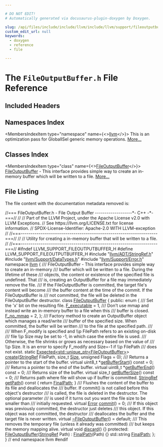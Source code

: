 ```yaml
---

# DO NOT EDIT!
# Automatically generated via docusaurus-plugin-doxygen by Doxygen.

slug: /api/files/include/include/llvm/include/llvm/support/fileoutputbuffer-h
custom_edit_url: null
keywords:
  - doxygen
  - reference
  - file

---
```





# The `FileOutputBuffer.h` File Reference

<DoxygenPage pluginConfig={pluginConfig}>



## Included Headers

<IncludesList>
<IncludesListItem
  filePath="llvm/ADT/StringRef.h"
  permalink="/docs/api/files/include/include/llvm/include/llvm/adt/stringref-h"
  isLocal="true" />
<IncludesListItem
  filePath="llvm/Support/DataTypes.h"
  permalink="/docs/api/files/include/include/llvm/include/llvm/support/datatypes-h"
  isLocal="true" />
<IncludesListItem
  filePath="llvm/Support/Error.h"
  permalink="/docs/api/files/include/include/llvm/include/llvm/support/error-h"
  isLocal="true" />
</IncludesList>

## Namespaces Index

<MembersIndex>

<MembersIndexItem
  type="namespace"
  name={<><a href="/docs/api/namespaces/llvm">llvm</a></>}>
This is an optimization pass for GlobalISel generic memory operations. <a href="/docs/api/namespaces/llvm/#details">More...</a>
</MembersIndexItem>

</MembersIndex>

## Classes Index

<MembersIndex>

<MembersIndexItem
  type="class"
  name={<><a href="/docs/api/classes/llvm/fileoutputbuffer">FileOutputBuffer</a></>}>
<a href="/docs/api/classes/llvm/fileoutputbuffer">FileOutputBuffer</a> - This interface provides simple way to create an in-memory buffer which will be written to a file. <a href="/docs/api/classes/llvm/fileoutputbuffer/#details">More...</a>
</MembersIndexItem>

</MembersIndex>


## File Listing

The file content with the documentation metadata removed is:

<ProgramListing>

<Link id="l00001" /><CodeLine lineNumber="1"><span class="doxyHighlightComment">//=== FileOutputBuffer.h - File Output Buffer -------------------&#42;- C++ -&#42;-===//</span></CodeLine>
<Link id="l00002" /><CodeLine lineNumber="2"><span class="doxyHighlightComment">//</span></CodeLine>
<Link id="l00003" /><CodeLine lineNumber="3"><span class="doxyHighlightComment">// Part of the LLVM Project, under the Apache License v2.0 with LLVM Exceptions.</span></CodeLine>
<Link id="l00004" /><CodeLine lineNumber="4"><span class="doxyHighlightComment">// See https://llvm.org/LICENSE.txt for license information.</span></CodeLine>
<Link id="l00005" /><CodeLine lineNumber="5"><span class="doxyHighlightComment">// SPDX-License-Identifier: Apache-2.0 WITH LLVM-exception</span></CodeLine>
<Link id="l00006" /><CodeLine lineNumber="6"><span class="doxyHighlightComment">//</span></CodeLine>
<Link id="l00007" /><CodeLine lineNumber="7"><span class="doxyHighlightComment">//===----------------------------------------------------------------------===//</span></CodeLine>
<Link id="l00008" /><CodeLine lineNumber="8"><span class="doxyHighlightComment">//</span></CodeLine>
<Link id="l00009" /><CodeLine lineNumber="9"><span class="doxyHighlightComment">// Utility for creating a in-memory buffer that will be written to a file.</span></CodeLine>
<Link id="l00010" /><CodeLine lineNumber="10"><span class="doxyHighlightComment">//</span></CodeLine>
<Link id="l00011" /><CodeLine lineNumber="11"><span class="doxyHighlightComment">//===----------------------------------------------------------------------===//</span></CodeLine>
<Link id="l00012" /><CodeLine lineNumber="12"></CodeLine>
<Link id="l00013" /><CodeLine lineNumber="13"><span class="doxyHighlightPreprocessor">#ifndef LLVM&#95;SUPPORT&#95;FILEOUTPUTBUFFER&#95;H</span></CodeLine>
<Link id="l00014" /><CodeLine lineNumber="14"><span class="doxyHighlightPreprocessor">#define LLVM&#95;SUPPORT&#95;FILEOUTPUTBUFFER&#95;H</span></CodeLine>
<Link id="l00015" /><CodeLine lineNumber="15"></CodeLine>
<Link id="l00016" /><CodeLine lineNumber="16"><span class="doxyHighlightPreprocessor">#include &quot;<a href="/docs/api/files/include/include/llvm/include/llvm/adt/stringref-h">llvm/ADT/StringRef.h</a>&quot;</span></CodeLine>
<Link id="l00017" /><CodeLine lineNumber="17"><span class="doxyHighlightPreprocessor">#include &quot;<a href="/docs/api/files/include/include/llvm/include/llvm/support/datatypes-h">llvm/Support/DataTypes.h</a>&quot;</span></CodeLine>
<Link id="l00018" /><CodeLine lineNumber="18"><span class="doxyHighlightPreprocessor">#include &quot;<a href="/docs/api/files/include/include/llvm/include/llvm/support/error-h">llvm/Support/Error.h</a>&quot;</span></CodeLine>
<Link id="l00019" /><CodeLine lineNumber="19"></CodeLine>
<Link id="l00020" /><CodeLine lineNumber="20"><span class="doxyHighlightKeyword">namespace </span><span class="doxyHighlight"><a href="/docs/api/namespaces/llvm">llvm</a> &#123;</span></CodeLine>
<Link id="l00021" /><CodeLine lineNumber="21"><span class="doxyHighlightComment">/// FileOutputBuffer - This interface provides simple way to create an in-memory</span></CodeLine>
<Link id="l00022" /><CodeLine lineNumber="22"><span class="doxyHighlightComment">/// buffer which will be written to a file. During the lifetime of these</span></CodeLine>
<Link id="l00023" /><CodeLine lineNumber="23"><span class="doxyHighlightComment">/// objects, the content or existence of the specified file is undefined. That</span></CodeLine>
<Link id="l00024" /><CodeLine lineNumber="24"><span class="doxyHighlightComment">/// is, creating an OutputBuffer for a file may immediately remove the file.</span></CodeLine>
<Link id="l00025" /><CodeLine lineNumber="25"><span class="doxyHighlightComment">/// If the FileOutputBuffer is committed, the target file&#39;s content will become</span></CodeLine>
<Link id="l00026" /><CodeLine lineNumber="26"><span class="doxyHighlightComment">/// the buffer content at the time of the commit.  If the FileOutputBuffer is</span></CodeLine>
<Link id="l00027" /><CodeLine lineNumber="27"><span class="doxyHighlightComment">/// not committed, the file will be deleted in the FileOutputBuffer destructor.</span></CodeLine>
<Link id="l00028" /><CodeLine lineNumber="28" lineLink="/docs/api/classes/llvm/fileoutputbuffer"><span class="doxyHighlightKeyword">class </span><span class="doxyHighlight"><a href="/docs/api/classes/llvm/fileoutputbuffer/#a92df6484e65e47b575a10a4f2080ae1b">FileOutputBuffer</a> &#123;</span></CodeLine>
<Link id="l00029" /><CodeLine lineNumber="29"><span class="doxyHighlightKeyword">public</span><span class="doxyHighlight">:</span></CodeLine>
<Link id="l00030" /><CodeLine lineNumber="30"><span class="doxyHighlight">  </span><span class="doxyHighlightKeyword">enum</span><span class="doxyHighlight"> &#123;</span></CodeLine>
<Link id="l00031" /><CodeLine lineNumber="31"><span class="doxyHighlightComment">    /// Set the &#39;x&#39; bit on the resulting file.</span></CodeLine>
<Link id="l00032" /><CodeLine lineNumber="32" lineLink="/docs/api/classes/llvm/fileoutputbuffer/#af1b284b267d7f4e6bac7b2e2f5916543afe6cf01b015c486f72450c8dee965b43"><span class="doxyHighlight">    <a href="/docs/api/classes/llvm/fileoutputbuffer/#af1b284b267d7f4e6bac7b2e2f5916543afe6cf01b015c486f72450c8dee965b43">F&#95;executable</a> = 1,</span></CodeLine>
<Link id="l00033" /><CodeLine lineNumber="33"></CodeLine>
<Link id="l00034" /><CodeLine lineNumber="34"><span class="doxyHighlightComment">    /// Don&#39;t use mmap and instead write an in-memory buffer to a file when this</span></CodeLine>
<Link id="l00035" /><CodeLine lineNumber="35"><span class="doxyHighlightComment">    /// buffer is closed.</span></CodeLine>
<Link id="l00036" /><CodeLine lineNumber="36" lineLink="/docs/api/classes/llvm/fileoutputbuffer/#af1b284b267d7f4e6bac7b2e2f5916543a689301246a0b57930b400d09c64c2efa"><span class="doxyHighlight">    <a href="/docs/api/classes/llvm/fileoutputbuffer/#af1b284b267d7f4e6bac7b2e2f5916543a689301246a0b57930b400d09c64c2efa">F&#95;no&#95;mmap</a> = 2,</span></CodeLine>
<Link id="l00037" /><CodeLine lineNumber="37"><span class="doxyHighlight">  &#125;;</span></CodeLine>
<Link id="l00038" /><CodeLine lineNumber="38"></CodeLine>
<Link id="l00039" /><CodeLine lineNumber="39"><span class="doxyHighlightComment">  /// Factory method to create an OutputBuffer object which manages a read/write</span></CodeLine>
<Link id="l00040" /><CodeLine lineNumber="40"><span class="doxyHighlightComment">  /// buffer of the specified size. When committed, the buffer will be written</span></CodeLine>
<Link id="l00041" /><CodeLine lineNumber="41"><span class="doxyHighlightComment">  /// to the file at the specified path.</span></CodeLine>
<Link id="l00042" /><CodeLine lineNumber="42"><span class="doxyHighlightComment">  ///</span></CodeLine>
<Link id="l00043" /><CodeLine lineNumber="43"><span class="doxyHighlightComment">  /// When F&#95;modify is specified and \\p FilePath refers to an existing on-disk</span></CodeLine>
<Link id="l00044" /><CodeLine lineNumber="44"><span class="doxyHighlightComment">  /// file \\p Size may be set to -1, in which case the entire file is used.</span></CodeLine>
<Link id="l00045" /><CodeLine lineNumber="45"><span class="doxyHighlightComment">  /// Otherwise, the file shrinks or grows as necessary based on the value of</span></CodeLine>
<Link id="l00046" /><CodeLine lineNumber="46"><span class="doxyHighlightComment">  /// \\p Size.  It is an error to specify F&#95;modify and Size=-1 if \\p FilePath</span></CodeLine>
<Link id="l00047" /><CodeLine lineNumber="47"><span class="doxyHighlightComment">  /// does not exist.</span></CodeLine>
<Link id="l00048" /><CodeLine lineNumber="48"><span class="doxyHighlight">  </span><span class="doxyHighlightKeyword">static</span><span class="doxyHighlight"> <a href="/docs/api/classes/llvm/expected">Expected&lt;std::unique&#95;ptr&lt;FileOutputBuffer&gt;</a>&gt;</span></CodeLine>
<Link id="l00049" /><CodeLine lineNumber="49"><span class="doxyHighlight">  <a href="/docs/api/classes/llvm/fileoutputbuffer/#a3a10ce8cad8fee5d6a4c55270866aa05">create</a>(<a href="/docs/api/classes/llvm/stringref">StringRef</a> FilePath, </span><span class="doxyHighlightKeywordType">size&#95;t</span><span class="doxyHighlight"> <a href="/docs/api/files/lib/lib/analysis/inlineorder-cpp/#a7ee6f0cb51c3b9056199e9a0001fe8c3a6f6cb72d544962fa333e2e34ce64f719">Size</a>, </span><span class="doxyHighlightKeywordType">unsigned</span><span class="doxyHighlight"> Flags = 0);</span></CodeLine>
<Link id="l00050" /><CodeLine lineNumber="50"></CodeLine>
<Link id="l00051" /><CodeLine lineNumber="51"><span class="doxyHighlightComment">  /// Returns a pointer to the start of the buffer.</span></CodeLine>
<Link id="l00052" /><CodeLine lineNumber="52" lineLink="/docs/api/classes/llvm/fileoutputbuffer/#a10eafd7021bff750e7cc5da3f6c83516"><span class="doxyHighlight">  </span><span class="doxyHighlightKeyword">virtual</span><span class="doxyHighlight"> uint8&#95;t &#42;<a href="/docs/api/classes/llvm/fileoutputbuffer/#a10eafd7021bff750e7cc5da3f6c83516">getBufferStart</a>() </span><span class="doxyHighlightKeyword">const</span><span class="doxyHighlight"> = 0;</span></CodeLine>
<Link id="l00053" /><CodeLine lineNumber="53"></CodeLine>
<Link id="l00054" /><CodeLine lineNumber="54"><span class="doxyHighlightComment">  /// Returns a pointer to the end of the buffer.</span></CodeLine>
<Link id="l00055" /><CodeLine lineNumber="55" lineLink="/docs/api/classes/llvm/fileoutputbuffer/#a9fa8358ab39c2f8ada5168ec36b5e446"><span class="doxyHighlight">  </span><span class="doxyHighlightKeyword">virtual</span><span class="doxyHighlight"> uint8&#95;t &#42;<a href="/docs/api/classes/llvm/fileoutputbuffer/#a9fa8358ab39c2f8ada5168ec36b5e446">getBufferEnd</a>() </span><span class="doxyHighlightKeyword">const</span><span class="doxyHighlight"> = 0;</span></CodeLine>
<Link id="l00056" /><CodeLine lineNumber="56"></CodeLine>
<Link id="l00057" /><CodeLine lineNumber="57"><span class="doxyHighlightComment">  /// Returns size of the buffer.</span></CodeLine>
<Link id="l00058" /><CodeLine lineNumber="58" lineLink="/docs/api/classes/llvm/fileoutputbuffer/#abe56ca0702b9a1b01ea3152df952f813"><span class="doxyHighlight">  </span><span class="doxyHighlightKeyword">virtual</span><span class="doxyHighlight"> </span><span class="doxyHighlightKeywordType">size&#95;t</span><span class="doxyHighlight"> <a href="/docs/api/classes/llvm/fileoutputbuffer/#abe56ca0702b9a1b01ea3152df952f813">getBufferSize</a>() </span><span class="doxyHighlightKeyword">const</span><span class="doxyHighlight"> = 0;</span></CodeLine>
<Link id="l00059" /><CodeLine lineNumber="59"></CodeLine>
<Link id="l00060" /><CodeLine lineNumber="60"><span class="doxyHighlightComment">  /// Returns path where file will show up if buffer is committed.</span></CodeLine>
<Link id="l00061" /><CodeLine lineNumber="61" lineLink="/docs/api/classes/llvm/fileoutputbuffer/#a8608f2b468c9ff9ff7a890c12dffd4f9"><span class="doxyHighlight">  <a href="/docs/api/classes/llvm/stringref">StringRef</a> <a href="/docs/api/classes/llvm/fileoutputbuffer/#a8608f2b468c9ff9ff7a890c12dffd4f9">getPath</a>()</span><span class="doxyHighlightKeyword"> const </span><span class="doxyHighlight">&#123; </span><span class="doxyHighlightKeywordFlow">return</span><span class="doxyHighlight"> <a href="/docs/api/classes/llvm/fileoutputbuffer/#afa260e26c967de39c8006b90831d428d">FinalPath</a>; &#125;</span></CodeLine>
<Link id="l00062" /><CodeLine lineNumber="62"></CodeLine>
<Link id="l00063" /><CodeLine lineNumber="63"><span class="doxyHighlightComment">  /// Flushes the content of the buffer to its file and deallocates the</span></CodeLine>
<Link id="l00064" /><CodeLine lineNumber="64"><span class="doxyHighlightComment">  /// buffer.  If commit() is not called before this object&#39;s destructor</span></CodeLine>
<Link id="l00065" /><CodeLine lineNumber="65"><span class="doxyHighlightComment">  /// is called, the file is deleted in the destructor. The optional parameter</span></CodeLine>
<Link id="l00066" /><CodeLine lineNumber="66"><span class="doxyHighlightComment">  /// is used if it turns out you want the file size to be smaller than</span></CodeLine>
<Link id="l00067" /><CodeLine lineNumber="67"><span class="doxyHighlightComment">  /// initially requested.</span></CodeLine>
<Link id="l00068" /><CodeLine lineNumber="68" lineLink="/docs/api/classes/llvm/fileoutputbuffer/#aafb077585b21cdc78ea9bdd1c0624228"><span class="doxyHighlight">  </span><span class="doxyHighlightKeyword">virtual</span><span class="doxyHighlight"> <a href="/docs/api/classes/llvm/error">Error</a> <a href="/docs/api/classes/llvm/fileoutputbuffer/#aafb077585b21cdc78ea9bdd1c0624228">commit</a>() = 0;</span></CodeLine>
<Link id="l00069" /><CodeLine lineNumber="69"></CodeLine>
<Link id="l00070" /><CodeLine lineNumber="70"><span class="doxyHighlightComment">  /// If this object was previously committed, the destructor just deletes</span></CodeLine>
<Link id="l00071" /><CodeLine lineNumber="71"><span class="doxyHighlightComment">  /// this object.  If this object was not committed, the destructor</span></CodeLine>
<Link id="l00072" /><CodeLine lineNumber="72"><span class="doxyHighlightComment">  /// deallocates the buffer and the target file is never written.</span></CodeLine>
<Link id="l00073" /><CodeLine lineNumber="73" lineLink="/docs/api/classes/llvm/fileoutputbuffer/#a4f000f4de53568b0618c9271ba71ce01"><span class="doxyHighlight">  </span><span class="doxyHighlightKeyword">virtual</span><span class="doxyHighlight"> <a href="/docs/api/classes/llvm/fileoutputbuffer/#a4f000f4de53568b0618c9271ba71ce01">~FileOutputBuffer</a>() = </span><span class="doxyHighlightKeywordFlow">default</span><span class="doxyHighlight">;</span></CodeLine>
<Link id="l00074" /><CodeLine lineNumber="74"></CodeLine>
<Link id="l00075" /><CodeLine lineNumber="75"><span class="doxyHighlightComment">  /// This removes the temporary file (unless it already was committed)</span></CodeLine>
<Link id="l00076" /><CodeLine lineNumber="76"><span class="doxyHighlightComment">  /// but keeps the memory mapping alive.</span></CodeLine>
<Link id="l00077" /><CodeLine lineNumber="77" lineLink="/docs/api/classes/llvm/fileoutputbuffer/#acec36e58ffe661130abcaec115178ee7"><span class="doxyHighlight">  </span><span class="doxyHighlightKeyword">virtual</span><span class="doxyHighlight"> </span><span class="doxyHighlightKeywordType">void</span><span class="doxyHighlight"> <a href="/docs/api/classes/llvm/fileoutputbuffer/#acec36e58ffe661130abcaec115178ee7">discard</a>() &#123;&#125;</span></CodeLine>
<Link id="l00078" /><CodeLine lineNumber="78"></CodeLine>
<Link id="l00079" /><CodeLine lineNumber="79"><span class="doxyHighlightKeyword">protected</span><span class="doxyHighlight">:</span></CodeLine>
<Link id="l00080" /><CodeLine lineNumber="80" lineLink="/docs/api/classes/llvm/fileoutputbuffer/#a92df6484e65e47b575a10a4f2080ae1b"><span class="doxyHighlight">  <a href="/docs/api/classes/llvm/fileoutputbuffer/#a92df6484e65e47b575a10a4f2080ae1b">FileOutputBuffer</a>(<a href="/docs/api/classes/llvm/stringref">StringRef</a> Path) : <a href="/docs/api/classes/llvm/fileoutputbuffer/#afa260e26c967de39c8006b90831d428d">FinalPath</a>(Path) &#123;&#125;</span></CodeLine>
<Link id="l00081" /><CodeLine lineNumber="81"></CodeLine>
<Link id="l00082" /><CodeLine lineNumber="82" lineLink="/docs/api/classes/llvm/fileoutputbuffer/#afa260e26c967de39c8006b90831d428d"><span class="doxyHighlight">  std::string <a href="/docs/api/classes/llvm/fileoutputbuffer/#afa260e26c967de39c8006b90831d428d">FinalPath</a>;</span></CodeLine>
<Link id="l00083" /><CodeLine lineNumber="83"><span class="doxyHighlight">&#125;;</span></CodeLine>
<Link id="l00084" /><CodeLine lineNumber="84"><span class="doxyHighlight">&#125; </span><span class="doxyHighlightComment">// end namespace llvm</span></CodeLine>
<Link id="l00085" /><CodeLine lineNumber="85"></CodeLine>
<Link id="l00086" /><CodeLine lineNumber="86"><span class="doxyHighlightPreprocessor">#endif</span></CodeLine>

</ProgramListing>


</DoxygenPage>
